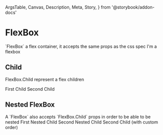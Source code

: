   ArgsTable,
  Canvas,
  Description,
  Meta,
  Story,
} from '@storybook/addon-docs'

<Meta title="Components/Foundation/FlexBox" component={FlexBox} />

# FlexBox

<Description>
  `FlexBox` a flex container, it accepts the same props as the css spec
</Description>

<Canvas>
  <Story name="Basic">
    <FlexBox>I'm a flexbox</FlexBox>
  </Story>
</Canvas>

<ArgsTable of={FlexBox} />

## Child

<Description>FlexBox.Child represent a flex children</Description>

<Canvas>
  <Story name="Child">
    <FlexBox justifyContent="space-between">
      <FlexBox.Child>First Child</FlexBox.Child>
      <FlexBox.Child>Second Child</FlexBox.Child>
    </FlexBox>
  </Story>
</Canvas>

<ArgsTable of={Child} />

## Nested FlexBox

<Description>
  A `FlexBox` also accepts `FlexBox.Child` props in order to be able to be
  nested
</Description>

<Canvas>
  <Story name="Nested">
    <FlexBox justifyContent="space-between">
      <FlexBox flex={1}>
        <FlexBox.Child flex={1}>First Nested Child</FlexBox.Child>
        <FlexBox.Child flex={1}>Second Nested Child</FlexBox.Child>
      </FlexBox>
      <FlexBox.Child flex={1} order={-1}>
        Second Child (with custom order)
      </FlexBox.Child>
    </FlexBox>
  </Story>
</Canvas>
